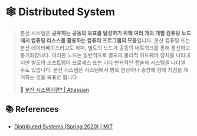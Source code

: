 # 🕸️ Distributed System

> 분산 시스템은 **공유하는 공동의 목표를 달성하기 위해 여러 개의 개별 컴퓨팅 노드에서 컴퓨팅 리소스를 활용하는 컴퓨터 프로그램의 모음**입니다. 분산 컴퓨팅 또는 분산 데이터베이스라고도 하며, 별도의 노드가 공동의 네트워크를 통해 통신하고 동기화합니다. 이러한 노드는 일반적으로 별도의 물리적 하드웨어 장치를 나타내지만 별도의 소프트웨어 프로세스 또는 기타 반복적인 캡슐화 시스템을 나타낼 수도 있습니다. 분산 시스템은 시스템에서 병목 현상이나 중앙에 장애 지점을 제거하는 것을 목표로 합니다
>
> 🔗 [분산 시스템이란? | Atlassian](https://www.atlassian.com/ko/microservices/microservices-architecture/distributed-architecture)

## 📚 References

- [Distributed Systems (Spring 2020) | MIT](https://www.youtube.com/playlist?list=PLrw6a1wE39_tb2fErI4-WkMbsvGQk9_UB)
